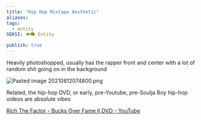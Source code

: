 ```yaml
---
title: "Hip Hop Mixtape Aesthetic"
aliases: 
tags:
  - entity
SEKSI: 👁️‍🗨️ Entity

publish: true
---
```



Heavily photoshopped, usually has the rapper front and center with a lot of random shit going on in the background

<img src="/content/Images/Pasted image 20210812074800.png" alt="Pasted image 20210812074800.png" className="max-w-full h-auto border border-gray-700 my-3 rounded" />

Related, the hip-hop DVD, or early, pre-Youtube, pre-Soulja Boy hip-hop videos are absolute vibes

[Rich The Factor - Bucks Over Fame II DVD - YouTube](https://www.youtube.com/watch?v=eslNpacjD5A)
